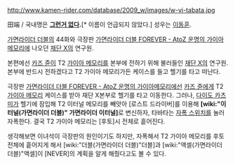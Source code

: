 http://www.kamen-rider.com/database/2009_w/images/w-vi-tabata.jpg

田端 / 국내명은 '''[[그런거 없다]].'''[* 이름이 언급되지 않았다.] 성우는 [[이동훈]].


[[가면라이더 더블]]의 44화와 극장판 [[가면라이더 더블 FOREVER - AtoZ 운명의 가이아메모리]]에 나오던 [[재단 X]]의 연구원.

본편에선 [[카즈 쥰]]이 T2 [[가이아 메모리]]를 본부에 전하기 위해 불러들인 [[재단 X]]의 연구원. 본부에 반드시 전하겠다고 T2 가이아 메모리가든 케이스를 들고 헬기를 타고 떠난다.

극장판 [[가면라이더 더블 FOREVER - AtoZ 운명의 가이아메모리]]에선 [[카즈 쥰]]에게 T2 [[가이아 메모리]] 케이스를 받아 재단 X본부로 헬기를 타고 이동한다. 그러나, [[다이도 카츠미]]가 헬기에 잠입해 T2 이터널 메모리를 빼앗아 [로스트 드라이버]를 이용해 '''[wiki:"이터널(가면라이더 더블)" 가면라이더 이터널]'''로 변신하자, 타바타는 [[자폭 스위치]]를 눌러 자폭한다. 결국 T2 가이아 메모리는 [후토]시 전체로 흩어진다.

생각해보면 이녀석이 극장판의 원인이기도 하지만, 자폭해서 T2 가이아 메모리를 후토 전체에 흩어지게 해서 [wiki:"더블(가면라이더 더블)"더블]과 [wiki:"액셀(가면라이더 더블)"액셀]이 [NEVER]의 계획을 알게 해줬다고도 볼 수 있다.
